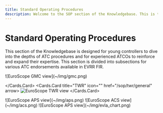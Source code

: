 ```yaml
---
title: Standard Operating Procedures
description: Welcome to the SOP section of the Knowledgebase. This is the place to find latest updates to procedures and phraseology used in Latvia vACC.
---
```



# Standard Operating Procedures

This section of the Knowledgebase is designed for young controllers to dive into the depths of ATC procedures and for experienced ATCOs to reinforce and expand their expertise. This section is divided into subsections for various ATC endorsements available in EVRR FIR.

<Cards num={2}>
  <Cards.Card title="GMC" icon="" href="/sop/gmc/general" arrow>
    <span>![EuroScope GMC view](~/img/gmc.png)</span>

  </Cards.Card>
  <Cards.Card title="TWR" icon="" href="/sop/twr/general" arrow>
    <span>![EuroScope TWR view](~/img/twr.png)</span>
  </Cards.Card>
</Cards>

<Cards num={2}>
  <Cards.Card title="APS" icon="" href="/sop/aps/general" arrow>
    <span>![EuroScope APS view](~/img/aps.png)</span>
  </Cards.Card>
  <Cards.Card title="ACS" icon="" href="/sop/acs/general" arrow>
    <span>![EuroScope ACS view](~/img/acs.png)</span>
  </Cards.Card>
</Cards>

<Cards num={2}>
  <Cards.Card title="AFIS/FIS" icon="" href="/sop/fis/general" arrow>
    <span>![EuroScope APS view](~/img/evla_chart.png)</span>
  </Cards.Card>
</Cards>
